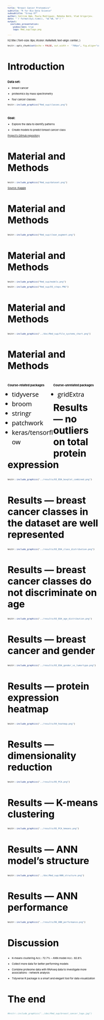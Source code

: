 ```yaml
---
title: "Breast Cancer Proteomics"
subtitle: "R for Bio Data Science"
subsubtitle: "Group 07"
author: Catrine Høm, Paula Rodríguez, Rebeka Bató, Vlad Grigorjev.
date: "`r format(Sys.time(), '%d %B, %Y')`"
output:
  ioslides_presentation:
    widescreen: true
    logo: Rmd_sup/logo.png

---
```

<style>
/* Fonts and Spacing */
article p, article li, article li.build, section p, section li{
  font-family: 'Open Sans','Helvetica', 'Crimson Text', 'Garamond',  'Palatino', sans-serif;
  text-align: justify;
  font-size:20px;
  line-height: 1.5em;
  color: Black;
}
h2 { /* Header 2 */
font-size: 30px;
#color: Black;
}
  
body{ /* Normal */
font-size: 8px;
color: Black;
}


</style>

h2.title {
font-size: 8px;
#color: #a9a9a9;
text-align: center;
}
```r
knitr::opts_chunk$set(echo = FALSE, out.width =  "700px", fig.align="center")
```

## Introduction {data-background="Rmd_sup/breast.jpg" data-background-size=cover}
### Data set:

* breast cancer

* proteomics by mass spectrometry

* four cancer classes:
  
```r
knitr::include_graphics("Rmd_sup/classes.png")
```
&nbsp;

### Goal:
* Explore the data to identify patterns

* Create models to predict breast cancer class
&nbsp; 

[Project's GitHub repository](https://github.com/rforbiodatascience/2020_group07)


## Material and Methods {data-background=#ffffff}

```r
knitr::include_graphics("Rmd_sup/dataset.png")
```
[Source: Kaggle](https://www.kaggle.com/piotrgrabo/breastcancerproteomes#clinical_data_breast_cancer.csv)

## Material and Methods {data-background=#ffffff}

```r
knitr::include_graphics("Rmd_sup/clean_augment.png")
```

## Material and Methods {data-background=#ffffff}


```r
knitr::include_graphics("Rmd_sup/models.png")
```
  
  
```r
knitr::include_graphics("Rmd_sup/DS_steps.PNG")
```

## Material and Methods {data-background=#ffffff}
```r
knitr::include_graphics("../doc/Rmd_sup/File_systems_chart.png")
```

## Material and Methods {data-background=#ffffff}
<div style="float: left; width: 50%;">
### Course-related packages

* tidyverse
* broom
* stringr
* patchwork
* keras/tensorflow

</div>
<div style="float: right; width: 50%;">
### Course-unrelated packages
* gridExtra

</div>

## Results --- no outliers on total protein expression {data-background=#ffffff}

```r
knitr::include_graphics("../results/03_EDA_boxplot_combined.png")
```

## Results --- breast cancer classes in the dataset are well represented  {data-background=#ffffff}

```r
knitr::include_graphics("../results/03_EDA_class_distribution.png")
```

## Results --- breast cancer classes do not discriminate on age {data-background=#ffffff}
```r
knitr::include_graphics("../results/03_EDA_age_distribution.png")
```

## Results --- breast cancer and gender {data-background=#ffffff}
```r
knitr::include_graphics("../results/03_EDA_gender_vs_tumortype.png")
```

## Results --- protein expression heatmap {data-background=#ffffff}
```r
knitr::include_graphics("../results/04_heatmap.png")
```

## Results --- dimensionality reduction {data-background=#ffffff}
```r
knitr::include_graphics("../results/05_PCA.png")
```

## Results --- K-means clustering  {data-background=#ffffff}
```r
knitr::include_graphics("../results/05_PCA_kmeans.png")
```

## Results --- ANN model's structure {data-background=#ffffff}
```r
knitr::include_graphics("../doc/Rmd_sup/ANN_structure.png")
```

## Results --- ANN performance {data-background=#ffffff}
```r
knitr::include_graphics("../results/06_ANN_performance.png")
```


## Discussion {data-background=#ffffff}


* K-means clustering Acc.: 72.7% - ANN model Acc.: 82.8%

* Collect more data for better performing models

* Combine proteome data with RNAseq data to investigate more associations - network analysis

* Tidyverse R package is a smart and elegant tool for data visualization


## The end {data-background="Rmd_sup/final2.jpg" data-background-size=cover}

```r
#knitr::include_graphics("../doc/Rmd_sup/breast_cancer_logo.jpg")
```







